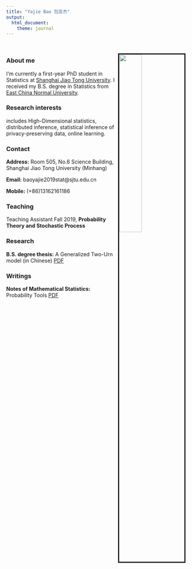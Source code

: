 ```yaml
---
title: "Yajie Bao 包亚杰"
output: 
  html_document:
    theme: journal
---
```

<br />

<img src="./figs/gulangyu.jpeg" style="width:35%; border:3px solid; margin-right: 20px" align="right">


### About me 
I‘m currently a first-year PhD student in Statistics at [Shanghai Jiao Tong University](http://www.math.sjtu.edu.cn/). I received my B.S. degree in Statistics from [East China Normal University](http://stat.ecnu.edu.cn). 

### Research interests

includes High-Dimensional statistics, distributed inference, statistical inference of privacy-preserving data, online learning.

### Contact 

__Address:__ Room 505, No.6 Science Building, Shanghai Jiao Tong University (Minhang)

__Email:__ baoyajie2019stat@sjtu.edu.cn

__Mobile:__ (+86)13162161186

### Teaching

Teaching Assistant Fall 2019, **Probability Theory and Stochastic Process**

### Research

__B.S. degree thesis:__ A Generalized Two-Urn model (in Chinese) [PDF](./docs/Thesis.pdf)

### Writings

__Notes of Mathematical Statistics:__ Probability Tools [PDF](./docs/pt.pdf)

